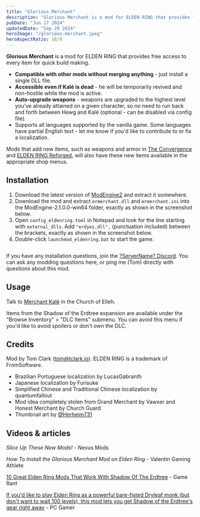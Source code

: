 ```yaml
---
title: "Glorious Merchant"
description: "Glorious Merchant is a mod for ELDEN RING that provides free access to every item for quick build making."
pubDate: "Jun 17 2024"
updatedDate: "Sep 29 2024"
heroImage: "/glorious-merchant.jpeg"
heroAspectRatio: 16/9
---
```



<DownloadButton href="https://github.com/ThomasJClark/elden-ring-glorious-merchant/releases/download/v1.1.11/ermerchant.zip" />

**Glorious Merchant** is a mod for ELDEN RING that provides free access to every item for quick build making.

- **Compatible with other mods without merging anything** - just install a single DLL file.
- **Accessible even if Kalé is dead** - he will be temporarily revived and non-hostile while the mod is active.
- **Auto-upgrade weapons** - weapons are upgraded to the highest level you've already attained on a given character, so no need to run back and forth between Hewg and Kalé (optional - can be disabled via config file).
- Supports all languages supported by the vanilla game. Some languages have partial English text - let me know if you'd like to contribute to or fix a localization.

Mods that add new items, such as weapons and armor in [The Convergence](https://www.nexusmods.com/eldenring/mods/3419) and [ELDEN RING Reforged](https://www.nexusmods.com/eldenring/mods/541), will also have these new items available in the appropriate shop menus.

## Installation

1. Download the latest version of [ModEngine2](https://github.com/soulsmods/ModEngine2/releases/latest) and extract it somewhere.
2. Download the mod and extract `ermerchant.dll` and `ermerchant.ini` into the ModEngine-2.1.0.0-win64 folder, exactly as shown in the screenshot below.
3. Open `config_eldenring.toml` in Notepad and look for the line starting with `external_dlls`. Add `"erdyes.dll",` (punctuation included) between the brackets, exactly as shown in the screenshot below.
4. Double-click `launchmod_eldenring.bat` to start the game.

<a href="/glorious-merchant-installation.png" target="_blank">
  <img src="/glorious-merchant-installation.png" alt="" />
</a>

If you have any installation questions, join the [?ServerName? Discord](https://discord.gg/uQm6mFQ9zQ). You can ask any modding questions here, or ping me (Tom) directly with questions about this mod.

## Usage

Talk to [Merchant Kalé](https://eldenring.wiki.gg/wiki/Merchant_Kal%C3%A9) in the Church of Elleh.

Items from the Shadow of the Erdtree expansion are available under the "Browse Inventory" > "DLC Items" submenu. You can avoid this menu if you'd like to avoid spoilers or don't own the DLC.

## Credits

Mod by Tom Clark ([tom@tclark.io](mailto:tom@tclark.io)). ELDEN RING is a trademark of FromSoftware.

- Brazilian Portuguese localization by LucasGabranth
- Japanese localization by Furisuke
- Simplified Chinese and Traditional Chinese localization by quantumfallout
- Mod idea completely stolen from Grand Merchant by Vawser and Honest Merchant by Church Guard
- Thumbnail art by [@Herheim731](https://web.archive.org/web/20250216073139/https://twitter.com/Herheim731/)

## Videos & articles

_Slice Up These New Mods!_ - Nexus Mods

<YouTubeEmbed src="https://www.youtube.com/embed/hh4G3LhlACI?si=3f3s5wX11Q2-BL-C&amp;start=83" />

_How To Install the Glorious Merchant Mod on Elden Ring_ - Valentin Gaming Athlete

<YouTubeEmbed src="https://www.youtube.com/embed/_8vM9ulaMVI?si=t21KiP_-XRH200Hb" />

[10 Great Elden Ring Mods That Work With Shadow Of The Erdtree](https://gamerant.com/best-elden-ring-mods-work-with-shadow-of-the-erdtree-sote/#glorious-merchant) - Game Rant

[If you'd like to play Elden Ring as a powerful bare-fisted Dryleaf monk (but don't want to wait 100 levels), this mod lets you get Shadow of the Erdtree's gear right away](https://www.pcgamer.com/games/rpg/if-you-d-like-to-play-elden-ring-as-a-powerful-bare-fisted-dryleaf-monk-but-don-t-want-to-wait-100-levels-this-mod-lets-you-get-shadow-of-the-erdtree-s-gear-right-away/) - PC Gamer
